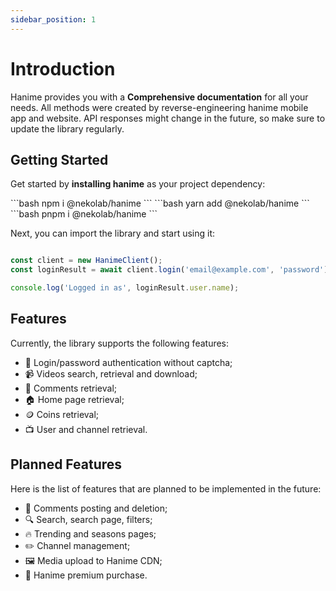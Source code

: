 ```yaml
---
sidebar_position: 1
---
```



# Introduction

Hanime provides you with a **Comprehensive documentation** for all your needs. All methods were created by reverse-engineering hanime mobile app and website. API responses might change in the future, so make sure to update the library regularly.

## Getting Started

Get started by **installing hanime** as your project dependency:

<Tabs>
    <TabItem value="npm" label="npm" default>
        ```bash npm i @nekolab/hanime ```
    </TabItem>
    <TabItem value="yarn" label="yarn" default>
        ```bash yarn add @nekolab/hanime ```
    </TabItem>
    <TabItem value="pnpm" label="pnpm" default>
        ```bash pnpm i @nekolab/hanime ```
    </TabItem>
</Tabs>

Next, you can import the library and start using it:

```ts

const client = new HanimeClient();
const loginResult = await client.login('email@example.com', 'password');

console.log('Logged in as', loginResult.user.name);
```

## Features

Currently, the library supports the following features:

-   👤 Login/password authentication without captcha;
-   📹 Videos search, retrieval and download;
-   💬 Comments retrieval;
-   🏠 Home page retrieval;
-   🪙 Coins retrieval;
-   📺 User and channel retrieval.

## Planned Features

Here is the list of features that are planned to be implemented in the future:

-   💬 Comments posting and deletion;
-   🔍 Search, search page, filters;
-   🔥 Trending and seasons pages;
-   ✏️ Channel management;
-   🖼️ Media upload to Hanime CDN;
-   👑 Hanime premium purchase.
